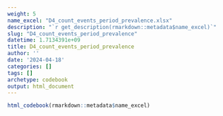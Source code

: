 ```yaml
---
weight: 5
name_excel: "D4_count_events_period_prevalence.xlsx"
description: "`r get_description(rmarkdown::metadata$name_excel)`"
slug: "D4_count_events_period_prevalence"
datetime: 1.7134391e+09
title: D4_count_events_period_prevalence
author: ''
date: '2024-04-18'
categories: []
tags: []
archetype: codebook
output: html_document
---
```


```r
html_codebook(rmarkdown::metadata$name_excel)
```
